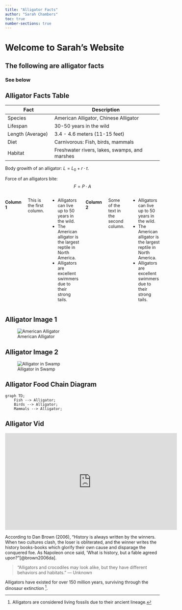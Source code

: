 ```yaml
---
title: "Alligator Facts"
author: "Sarah Chambers"
toc: true
number-sections: true
---
```



# Welcome to Sarah's Website
## The following are alligator facts
### See below


## Alligator Facts Table

| Fact                  | Description                                         |
|-----------------------|-----------------------------------------------------|
| Species               | American Alligator, Chinese Alligator               |
| Lifespan              | 30-50 years in the wild                             |
| Length (Average)      | 3.4 - 4.6 meters (11-15 feet)                       |
| Diet                  | Carnivorous: Fish, birds, mammals                   |
| Habitat               | Freshwater rivers, lakes, swamps, and marshes       |

Body growith of an alligator:
$L = L_0 + r \cdot t$.

Force of an alligators bite:
$$
F=P⋅A
$$

::: {.columns}

#### Column 1

This is the first column.

- Alligators can live up to 50 years in the wild.
- The American alligator is the largest reptile in North America.
- Alligators are excellent swimmers due to their strong tails.

#### Column 2

Some of the text in the second column.

- Alligators can live up to 50 years in the wild.
- The American alligator is the largest reptile in North America.
- Alligators are excellent swimmers due to their strong tails.

:::

## Alligator Image 1

![American Alligator](images/alligator_2.jpg)

## Alligator Image 2

![Alligator in Swamp](images/alligator_1.jpg)

## Alligator Food Chain Diagram
```mermaid
graph TD;
    Fish --> Alligator;
    Birds --> Alligator;
    Mammals --> Alligator;
```

## Alligator Vid

<iframe width="560" height="315" src="https://www.youtube.com/embed/boQgZGj9Umg?start=2" frameborder="0" allow="autoplay; encrypted-media" allowfullscreen></iframe>

According to Dan Brown (2006), “History is always written by the winners. When two cultures clash, the loser is obliterated, and the winner writes the history books-books which glorify their own cause and disparage the conquered foe. As Napoleon once said, 'What is history, but a fable agreed upon?”[@brown2006da].

> "Alligators and crocodiles may look alike, but they have different behaviors and habitats." — Unknown


Alligators have existed for over 150 million years, surviving through the dinosaur extinction [^1].

[^1]: Alligators are considered living fossils due to their ancient lineage.
